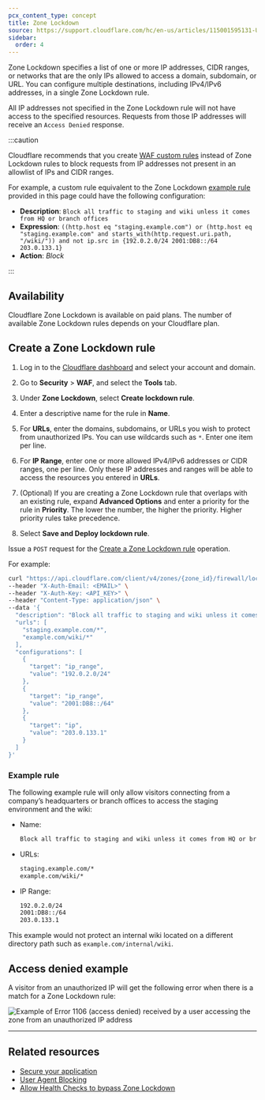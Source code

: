 ```yaml
---
pcx_content_type: concept
title: Zone Lockdown
source: https://support.cloudflare.com/hc/en-us/articles/115001595131-Understanding-Cloudflare-Zone-Lockdown
sidebar:
  order: 4
---
```



Zone Lockdown specifies a list of one or more IP addresses, CIDR ranges, or networks that are the only IPs allowed to access a domain, subdomain, or URL. You can configure multiple destinations, including IPv4/IPv6 addresses, in a single Zone Lockdown rule.

All IP addresses not specified in the Zone Lockdown rule will not have access to the specified resources. Requests from those IP addresses will receive an `Access Denied` response.

:::caution

Cloudflare recommends that you create [WAF custom rules](/waf/custom-rules/) instead of Zone Lockdown rules to block requests from IP addresses not present in an allowlist of IPs and CIDR ranges.

For example, a custom rule equivalent to the Zone Lockdown [example rule](#example-rule) provided in this page could have the following configuration:

- **Description**: `Block all traffic to staging and wiki unless it comes from HQ or branch offices`
- **Expression**: `((http.host eq "staging.example.com") or (http.host eq "staging.example.com" and starts_with(http.request.uri.path, "/wiki/")) and not ip.src in {192.0.2.0/24 2001:DB8::/64 203.0.133.1}`
- **Action**: _Block_

:::

## Availability

Cloudflare Zone Lockdown is available on paid plans. The number of available Zone Lockdown rules depends on your Cloudflare plan.

<FeatureTable id="security.x_zone_lockdown_rules" />

## Create a Zone Lockdown rule

<Tabs syncKey="dashPlusAPI"> <TabItem label="Dashboard">

1. Log in to the [Cloudflare dashboard](https://dash.cloudflare.com/) and select your account and domain.

2. Go to **Security** > **WAF**, and select the **Tools** tab.

3. Under **Zone Lockdown**, select **Create lockdown rule**.

4. Enter a descriptive name for the rule in **Name**.

5. For **URLs**, enter the domains, subdomains, or URLs you wish to protect from unauthorized IPs. You can use wildcards such as `*`. Enter one item per line.

6. For **IP Range**, enter one or more allowed IPv4/IPv6 addresses or CIDR ranges, one per line. Only these IP addresses and ranges will be able to access the resources you entered in **URLs**.

7. (Optional) If you are creating a Zone Lockdown rule that overlaps with an existing rule, expand **Advanced Options** and enter a priority for the rule in **Priority**. The lower the number, the higher the priority. Higher priority rules take precedence.

8. Select **Save and Deploy lockdown rule**.

</TabItem> <TabItem label="API">

Issue a `POST` request for the [Create a Zone Lockdown rule](/api/resources/firewall/subresources/lockdowns/methods/create/) operation.

For example:

```bash
curl "https://api.cloudflare.com/client/v4/zones/{zone_id}/firewall/lockdowns" \
--header "X-Auth-Email: <EMAIL>" \
--header "X-Auth-Key: <API_KEY>" \
--header "Content-Type: application/json" \
--data '{
  "description": "Block all traffic to staging and wiki unless it comes from HQ or branch offices",
  "urls": [
    "staging.example.com/*",
    "example.com/wiki/*"
  ],
  "configurations": [
    {
      "target": "ip_range",
      "value": "192.0.2.0/24"
    },
    {
      "target": "ip_range",
      "value": "2001:DB8::/64"
    },
    {
      "target": "ip",
      "value": "203.0.133.1"
    }
  ]
}'
```

</TabItem> </Tabs>

### Example rule

The following example rule will only allow visitors connecting from a company’s headquarters or branch offices to access the staging environment and the wiki:

- Name:

  ```txt
  Block all traffic to staging and wiki unless it comes from HQ or branch offices
  ```

- URLs:

  ```txt
  staging.example.com/*
  example.com/wiki/*
  ```

- IP Range:

  ```txt
  192.0.2.0/24
  2001:DB8::/64
  203.0.133.1
  ```

This example would not protect an internal wiki located on a different directory path such as `example.com/internal/wiki`.

## Access denied example

A visitor from an unauthorized IP will get the following error when there is a match for a Zone Lockdown rule:

![Example of Error 1106 (access denied) received by a user accessing the zone from an unauthorized IP address](~/assets/images/waf/tools/zone-lockdown-rule-error-1106-access-denied.png)

---

## Related resources

- [Secure your application](/learning-paths/application-security/)
- [User Agent Blocking](/waf/tools/user-agent-blocking/)
- [Allow Health Checks to bypass Zone Lockdown](/health-checks/how-to/zone-lockdown/)

